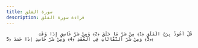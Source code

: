 ```yaml
---
title: سورة الفلق
description: قراءة سورة الفلق
---
```


                قُلْ أَعُوذُ بِرَبِّ الْفَلَقِ ﴿1﴾ مِنْ شَرِّ مَا خَلَقَ ﴿2﴾ وَمِنْ شَرِّ غَاسِقٍ إِذَا وَقَبَ ﴿3﴾ وَمِنْ شَرِّ النَّفَّاثَاتِ فِي الْعُقَدِ ﴿4﴾ وَمِنْ شَرِّ حَاسِدٍ إِذَا حَسَدَ ﴿5﴾
